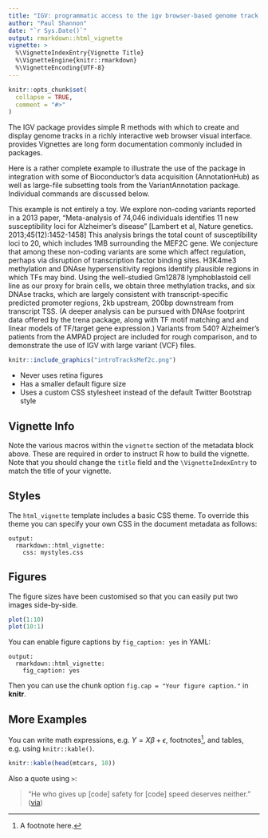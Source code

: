 ```yaml
---
title: "IGV: programmatic access to the igv browser-based genome track viewer"
author: "Paul Shannon"
date: "`r Sys.Date()`"
output: rmarkdown::html_vignette
vignette: >
  %\VignetteIndexEntry{Vignette Title}
  %\VignetteEngine{knitr::rmarkdown}
  %\VignetteEncoding{UTF-8}
---
```


```r
knitr::opts_chunk$set(
  collapse = TRUE,
  comment = "#>"
)
```

The IGV package provides simple R methods with which to create and display genome tracks in a richly interactive web browser visual interface.  provides Vignettes are long form documentation commonly included in packages.

Here is a rather complete example to illustrate the use of the package in integration with some of Bioconductor's data acquisition (AnnotationHub) as well as large-file subsetting tools from the VariantAnnotation package.  Individual commands are discussed below.   

This example is not entirely a toy.  We explore non-coding variants reported in a 2013 paper, "Meta-analysis of 74,046 individuals identifies 11 new susceptibility loci for Alzheimer's disease" [Lambert et al, Nature genetics. 2013;45(12):1452-1458]  This analysis brings the total count of susceptibility loci to 20, which includes 1MB surrounding the MEF2C gene.  We conjecture that among these non-coding variants are some which affect regulation, perhaps via disruption of transcription factor binding sites.   H3K4me3 methylation and DNAse hypersensitivity regions identify plausible regions in which TFs may bind.  Using the well-studied Gm12878 lymphoblastoid cell line as our proxy for brain cells, we obtain three methylation tracks, and six DNAse tracks, which are largely consistent with transcript-specific predicted promoter regions, 2kb upstream, 200bp downstream from transcript TSS.   (A deeper analysis can be pursued with DNAse footprint data offered by the trena package, along with TF motif matching and and linear models of TF/target gene expression.)  Variants from 540? Alzheimer's patients from the AMPAD project are included for rough comparison, and to demonstrate the use of IGV with large variant (VCF) files.

```r
knitr::include_graphics("introTracksMef2c.png")
```

- Never uses retina figures
- Has a smaller default figure size
- Uses a custom CSS stylesheet instead of the default Twitter Bootstrap style

## Vignette Info

Note the various macros within the `vignette` section of the metadata block above. These are required in order to instruct R how to build the vignette. Note that you should change the `title` field and the `\VignetteIndexEntry` to match the title of your vignette.

## Styles

The `html_vignette` template includes a basic CSS theme. To override this theme you can specify your own CSS in the document metadata as follows:

    output: 
      rmarkdown::html_vignette:
        css: mystyles.css

## Figures

The figure sizes have been customised so that you can easily put two images side-by-side. 

```r
plot(1:10)
plot(10:1)
```

You can enable figure captions by `fig_caption: yes` in YAML:

    output:
      rmarkdown::html_vignette:
        fig_caption: yes

Then you can use the chunk option `fig.cap = "Your figure caption."` in **knitr**.

## More Examples

You can write math expressions, e.g. $Y = X\beta + \epsilon$, footnotes^[A footnote here.], and tables, e.g. using `knitr::kable()`.

```r
knitr::kable(head(mtcars, 10))
```

Also a quote using `>`:

> "He who gives up [code] safety for [code] speed deserves neither."
([via](https://twitter.com/hadleywickham/status/504368538874703872))
